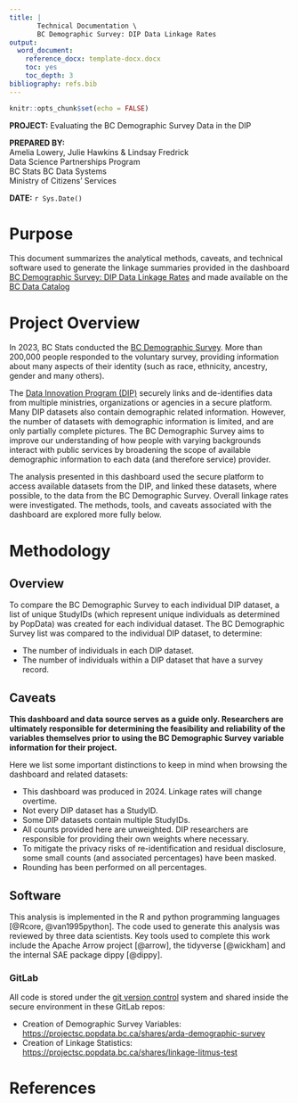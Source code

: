 ```yaml
---
title: | 
       Technical Documentation \
       BC Demographic Survey: DIP Data Linkage Rates
output:
  word_document:
    reference_docx: template-docx.docx
    toc: yes
    toc_depth: 3
bibliography: refs.bib
---
```


```r
knitr::opts_chunk$set(echo = FALSE)
```

**PROJECT:** Evaluating the BC Demographic Survey Data in the DIP
  
**PREPARED BY:**  
Amelia Lowery, Julie Hawkins & Lindsay Fredrick  
Data Science Partnerships Program  
BC Stats
BC Data Systems    
Ministry of Citizens' Services  
  
**DATE:** `r Sys.Date()`  

\newpage

# Purpose

This document summarizes the analytical methods, caveats, and technical software used to generate the linkage summaries provided in the dashboard [BC Demographic Survey: DIP Data Linkage Rates](https://bcstats.shinyapps.io/bcds-dip-compare/) and made available on the [BC Data Catalog](https://catalogue.data.gov.bc.ca/)


# Project Overview

In 2023, BC Stats conducted the <a href="https://antiracism.gov.bc.ca/"> BC Demographic Survey</a>. More than 200,000 people responded to the voluntary survey, providing information about many aspects of their identity  (such as race, ethnicity, ancestry, gender and many others). 

The <a href="https://www2.gov.bc.ca/gov/content/data/about-data-management/data-innovation-program/"> Data Innovation Program (DIP)</a> securely links and de-identifies data from multiple ministries, organizations or agencies in a secure platform. Many DIP datasets also contain demographic related information. However, the number of datasets with demographic information is limited, and are only partially complete pictures. The BC Demographic Survey aims to improve our understanding of how people with varying backgrounds interact with public services by broadening the scope of available demographic information to each data (and therefore service) provider.

The analysis presented in this dashboard used the secure platform to access available datasets from the DIP, and linked these datasets, where possible, to the data from the BC Demographic Survey. Overall linkage rates were investigated. The methods, tools, and caveats associated with the dashboard are explored more fully below. 


# Methodology

## Overview

To compare the BC Demographic Survey to each individual DIP dataset, a list of unique StudyIDs (which represent unique individuals as determined by PopData) was created for each individual dataset. The BC Demographic Survey list was compared to the individual DIP dataset, to determine:

* The number of individuals in each DIP dataset.
* The number of individuals within a DIP dataset that have a survey record.


## Caveats

**This dashboard and data source serves as a guide only. Researchers are ultimately responsible for determining the feasibility and reliability of the variables themselves prior to using the BC Demographic Survey variable information for their project.**

Here we list some important distinctions to keep in mind when browsing the dashboard and related datasets:

* This dashboard was produced in 2024. Linkage rates will change overtime.
* Not every DIP dataset has a StudyID.
* Some DIP datasets contain multiple StudyIDs.
* All counts provided here are unweighted. DIP researchers are responsible for providing their own weights where necessary.
* To mitigate the privacy risks of re-identification and residual disclosure, some small counts (and associated percentages) have been masked. 
* Rounding has been performed on all percentages.

## Software

This analysis is implemented in the R and python programming languages [@Rcore, @van1995python]. The code used to generate this analysis was reviewed by three data scientists. Key tools used to complete this work include the Apache Arrow project [@arrow], the tidyverse [@wickham] and the internal SAE package dippy [@dippy]. 

### GitLab

All code is stored under the [git version control](https://git-scm.com/) system and shared inside the secure environment in these GitLab repos:

- Creation of Demographic Survey Variables: <https://projectsc.popdata.bc.ca/shares/arda-demographic-survey>
- Creation of Linkage Statistics: <https://projectsc.popdata.bc.ca/shares/linkage-litmus-test>

# References

